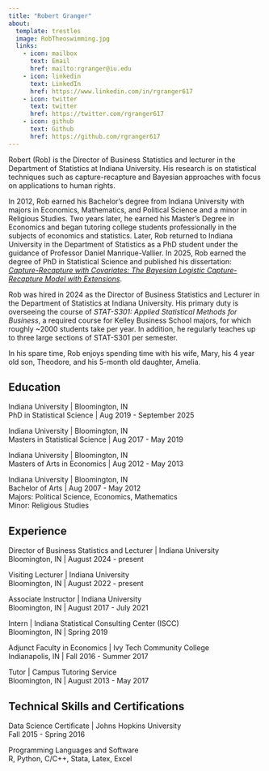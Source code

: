 ---
title: "Robert Granger"
about:
  template: trestles
  image: RobTheoswimming.jpg
  links:
    - icon: mailbox
      text: Email
      href: mailto:rgranger@iu.edu
    - icon: linkedin
      text: LinkedIn
      href: https://www.linkedin.com/in/rgranger617
    - icon: twitter
      text: twitter
      href: https://twitter.com/rgranger617
    - icon: github
      text: Github
      href: https://github.com/rgranger617
---

Robert (Rob) is the Director of Business Statistics and lecturer in the Department of Statistics at Indiana University. His research is on statistical techniques such as capture-recapture and Bayesian approaches with focus on applications to human rights.

In 2012, Rob earned his Bachelor's degree from Indiana University with majors in Economics, Mathematics, and Political Science and a minor in Religious Studies. Two years later, he earned his Master's Degree in Economics and began tutoring college students professionally in the subjects of economics and statistics. Later, Rob returned to Indiana University in the Department of Statistics as a PhD student under the guidance of Professor Daniel Manrique-Vallier. In 2025, Rob earned the degree of PhD in Statistical Science and published his dissertation: [*Capture-Recapture with Covariates: The Bayesian Logistic Capture-Recapture Model with Extensions*](https://www.proquest.com/docview/3256801973).

Rob was hired in 2024 as the Director of Business Statistics and Lecturer in the Department of Statistics at Indiana University. His primary duty is overseeing the course of *STAT-S301: Applied Statistical Methods for Business*, a required course for Kelley Business School majors, for which roughly \~2000 students take per year. In addition, he regularly teaches up to three large sections of STAT-S301 per semester.

In his spare time, Rob enjoys spending time with his wife, Mary, his 4 year old son, Theodore, and his 5-month old daughter, Amelia.

## Education

Indiana University \| Bloomington, IN\
PhD in Statistical Science \| Aug 2019 - September 2025

Indiana University \| Bloomington, IN\
Masters in Statistical Science \| Aug 2017 - May 2019

Indiana University \| Bloomington, IN\
Masters of Arts in Economics \| Aug 2012 - May 2013

Indiana University \| Bloomington, IN\
Bachelor of Arts \| Aug 2007 - May 2012\
Majors: Political Science, Economics, Mathematics\
Minor: Religious Studies

## Experience

Director of Business Statistics and Lecturer \| Indiana University\
Bloomington, IN \| August 2024 - present

Visiting Lecturer \| Indiana University\
Bloomington, IN \| August 2022 - present

Associate Instructor \| Indiana University\
Bloomington, IN \| August 2017 - July 2021

Intern \| Indiana Statistical Consulting Center (ISCC)\
Bloomington, IN \| Spring 2019

Adjunct Faculty in Economics \| Ivy Tech Community College\
Indianapolis, IN \| Fall 2016 - Summer 2017

Tutor \| Campus Tutoring Service\
Bloomington, IN \| August 2013 - May 2017

## Technical Skills and Certifications

Data Science Certificate \| Johns Hopkins University\
Fall 2015 - Spring 2016

Programming Languages and Software\
R, Python, C/C++, Stata, Latex, Excel
